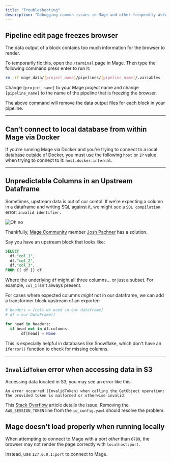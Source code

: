 ```yaml
---
title: "Troubleshooting"
description: "Debugging common issues in Mage and other frequently asked questions."
---
```


## Pipeline edit page freezes browser

The data output of a block contains too much information for the browser to render.

To temporarily fix this, open the `/terminal` page in Mage.
Then type the following command press enter to run it:

```bash
rm -rf mage_data/[project_name]/pipelines/[pipeline_name]/.variables
```

<Info>Change `[project_name]` to your Mage project name and change `[pipeline_name]` to the name of the pipeline that is freezing the browser.</Info>

The above command will remove the data output files for each block in your pipeline.

---

## Can’t connect to local database from within Mage via Docker

If you’re running Mage via Docker and you’re trying to connect to a local database outside of
Docker, you must use the following `host` or `IP` value when trying to connect to it:
`host.docker.internal`.

---

## Unpredictable Columns in an Upstream Dataframe

Sometimes, upstream data is out of our contol. If we're expecting a column in a dataframe and writing SQL against it, we might see a `SQL compilation` error: `invalid identifier.`

<Frame><img alt="Oh no" src="https://media0.giphy.com/media/t1RCtCTlFUhby/200w.gif" /></Frame>

Thankfully, [Mage Community](https://join.slack.com/t/mageai/shared_invite/zt-1adn34w4m-t~TcnPTlo3~5~d_0raOp6A) member [Josh Pachner](https://mageai.slack.com/team/U05B9DLK0N7) has a solution. 

Say you have an upstream block that looks like:

```SQL
SELECT 
  df."col_1",
  df."col_2",
  df."col_3",
FROM {{ df }} df
```

Where the underlying `df` might all three columns... or just a subset. For example, `col_1` isn't always present.

For cases where expected columns _might_ not in our dataframe, we can add a transformer block upstream of an exporter:

```python
# headers = [cols we need in our dataframe]
# df = our DataFrame()

for head in headers:
  if head not in df.columns:
       df[head] = None
```
This is especially helpful in databases like Snowflake, which don't have an `iferror()` function to check for missing columns.


---

## `InvalidToken` error when accessing data in S3

Accessing data located in S3, you may see an error like this:

```text
An error occurred (InvalidToken) when calling the GetObject operation: 
The provided token is malformed or otherwise invalid.
```

This [Stack Overflow](https://stackoverflow.com/questions/54837248/an-error-occurred-invalidtoken-when-calling-the-listbuckets-operation-the-pr) article details the issue. Removing the `AWS_SESSION_TOKEN` line from the `io_config.yaml` should resolve the problem.

## Mage doesn't load properly when running locally

When attempting to connect to Mage with a port _other_ than `6789`, the browser may not render the page correctly with `localhost:port`.

Instead, use `127.0.0.1:port` to connect to Mage.
